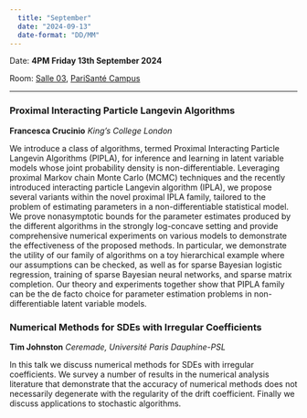```yaml
---
  title: "September"
  date: "2024-09-13"
  date-format: "DD/MM"
---
```


Date: **4PM Friday 13th September 2024**

Room: [Salle 03](../../psc_rooms.qmd), [PariSanté Campus](https://maps.app.goo.gl/cpFoxoZgbT6HCV6x9)

------------------------------------------------------------------------

### Proximal Interacting Particle Langevin Algorithms

**Francesca Crucinio** *King’s College London*

We introduce a class of algorithms, termed Proximal Interacting Particle Langevin Algorithms (PIPLA), for inference and learning in latent variable models whose joint probability density is non-differentiable. Leveraging proximal Markov chain Monte Carlo (MCMC) techniques and the recently introduced interacting particle Langevin algorithm (IPLA), we propose several variants within the novel proximal IPLA family, tailored to the problem of estimating parameters in a non-differentiable statistical model. We prove nonasymptotic bounds for the parameter estimates produced by the different algorithms in the strongly log-concave setting and provide comprehensive numerical experiments on various models to demonstrate the effectiveness of the proposed methods. In particular, we demonstrate the utility of our family of algorithms on a toy hierarchical example where our assumptions can be checked, as well as for sparse Bayesian logistic regression, training of sparse Bayesian neural networks, and sparse matrix completion. Our theory and experiments together show that PIPLA family can be the de facto choice for parameter estimation problems in non-differentiable latent variable models.

### Numerical Methods for SDEs with Irregular Coefficients

**Tim Johnston** *Ceremade, Université Paris Dauphine-PSL*

In this talk we discuss numerical methods for SDEs with irregular coefficients. We survey a number of results in the numerical analysis literature that demonstrate that the accuracy of numerical methods does not necessarily degenerate with the regularity of the drift coefficient. Finally we discuss applications to stochastic algorithms.

